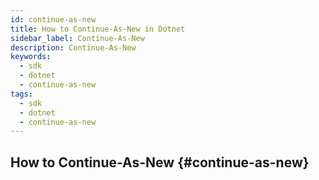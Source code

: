 ```yaml
---
id: continue-as-new
title: How to Continue-As-New in Dotnet
sidebar_label: Continue-As-New
description: Continue-As-New
keywords:
  - sdk
  - dotnet
  - continue-as-new
tags:
  - sdk
  - dotnet
  - continue-as-new
---
```


## How to Continue-As-New {#continue-as-new}

<!-- CONTENT-->
<!-- .NET specific example of continue-as-new-->
